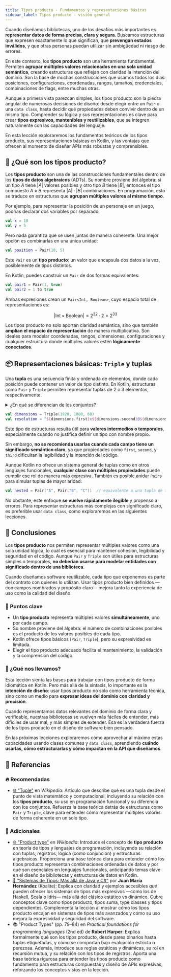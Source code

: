 ```yaml
---
title: Tipos producto - Fundamentos y representaciones básicas
sidebar_label: Tipos producto - visión general
---
```


<ReadingTime />

Cuando diseñamos bibliotecas, uno de los desafíos más importantes es **representar datos de forma precisa, clara y segura**. Buscamos estructuras que expresen exactamente lo que significan, que **prevengan estados inválidos**, y que otras personas puedan utilizar sin ambigüedad ni riesgo de errores.

En este contexto, los **tipos producto** son una herramienta fundamental. Permiten **agrupar múltiples valores relacionados en una sola unidad semántica**, creando estructuras que reflejan con claridad la intención del dominio. Son la base de muchas construcciones que usamos todos los días: posiciones, configuraciones, coordenadas, rangos, tamaños, credenciales, combinaciones de flags, entre muchas otras.

Aunque a primera vista parezcan simples, los tipos producto son la piedra angular de numerosas decisiones de diseño: desde elegir entre un `Pair` o una `data class`, hasta decidir qué propiedades deben convivir dentro de un mismo tipo. Comprender su lógica y sus representaciones es clave para crear **tipos expresivos, mantenibles y reutilizables**, que se integren naturalmente con las capacidades del lenguaje.

En esta lección exploraremos los fundamentos teóricos de los tipos producto, sus representaciones básicas en Kotlin, y las ventajas que ofrecen al momento de diseñar APIs más robustas y comprensibles.

## 🧱 ¿Qué son los tipos producto?

Los **tipos producto** son una de las construcciones fundamentales dentro de los **tipos de datos algebraicos** (ADTs). Su nombre proviene del álgebra: si un tipo $A$ tiene $|A|$ valores posibles y otro tipo $B$ tiene $|B|$, entonces el tipo compuesto $A \times B$ representa $|A| \cdot |B|$ combinaciones. En programación, esto se traduce en estructuras que **agrupan múltiples valores al mismo tiempo**.

Por ejemplo, para representar la posición de un personaje en un juego, podrías declarar dos variables por separado:

```kotlin showLineNumbers title="Posición separada"
val x = 10
val y = 5
```

Pero nada garantiza que se usen juntas de manera coherente. Una mejor opción es combinarlas en una única unidad:

```kotlin showLineNumbers title="Posición combinada"
val position = Pair(10, 5)
```

Este `Pair` es un **tipo producto**: un valor que encapsula dos datos a la vez, posiblemente de tipos distintos.

En Kotlin, puedes construir un `Pair` de dos formas equivalentes:

```kotlin showLineNumbers title="Construcción de un Pair"
val pair1 = Pair(1, true)
val pair2 = 1 to true
```

Ambas expresiones crean un `Pair<Int, Boolean>`, cuyo espacio total de representaciones es:

$$
|\text{Int} \times \text{Boolean}| = 2^{32} \cdot 2 = 2^{33}
$$

Los tipos producto no solo aportan claridad semántica, sino que también **amplían el espacio de representación** de manera multiplicativa. Son ideales para modelar coordenadas, rangos, dimensiones, configuraciones y cualquier estructura donde múltiples valores estén **lógicamente conectados**.

## 📦 Representaciones básicas: `Triple` y tuplas

Una **tupla** es una secuencia finita y ordenada de elementos, donde cada posición puede contener un valor de tipo distinto. En Kotlin, estructuras como `Pair` y `Triple` permiten representar tuplas de 2 o 3 elementos, respectivamente.

<details>
  <summary>¿En qué se diferencian de los conjuntos?</summary>

  A diferencia de los conjuntos, las tuplas tienen tres propiedades fundamentales:

  1. **Pueden contener elementos repetidos:**  
     La tupla $(1,\, 2,\, 2,\, 3)$ es diferente de $(1,\, 2,\, 3)$, mientras que los conjuntos $\{1,\, 2,\, 2,\, 3\}$ y $\{1,\, 2,\, 3\}$ se consideran equivalentes.
  2. **El orden importa:**  
     La tupla $(1,\, 2,\, 3)$ no es igual a $(3,\, 2,\, 1)$, pero los conjuntos $\{1,\, 2,\, 3\}$ y $\{3,\, 2,\, 1\}$ sí lo son.
  3. **Tienen longitud fija:**  
     Una tupla siempre contiene un número definido de elementos, mientras que los conjuntos pueden crecer indefinidamente.
</details>

```kotlin showLineNumbers title="Ejemplo de Triple"
val dimensions = Triple(1920, 1080, 60)
val resolution = "${dimensions.first}x${dimensions.second}@${dimensions.third}Hz"
```

Este tipo de estructuras resulta útil para **valores intermedios o temporales**, especialmente cuando no justifica definir un tipo con nombre propio.

Sin embargo, **no se recomienda usarlas cuando cada campo tiene un significado semántico claro**, ya que propiedades como `first`, `second`, y `third` dificultan la legibilidad y la intención del código.

Aunque Kotlin no ofrece un sistema general de tuplas como en otros lenguajes funcionales, **cualquier clase con múltiples propiedades** puede cumplir ese rol de manera más expresiva. También es posible anidar `Pair`s para simular tuplas de mayor aridad:

```kotlin showLineNumbers title="Anidación de Pair"
val nested = Pair("A", Pair("B", "C"))  // equivalente a una tupla de tres elementos
```

No obstante, este enfoque **se vuelve rápidamente ilegible** y propenso a errores. Para representar estructuras más complejas con significado claro, es preferible usar `data class`, como exploraremos en las siguientes lecciones.

## 🎯 Conclusiones

Los **tipos producto** nos permiten representar múltiples valores como una sola unidad lógica, lo cual es esencial para mantener cohesión, legibilidad y seguridad en el código. Aunque `Pair` y `Triple` son útiles para estructuras simples o temporales, **no deberían usarse para modelar entidades con significado dentro de una biblioteca**.

Cuando diseñamos software reutilizable, cada tipo que exponemos es parte del contrato con quienes lo utilizan. Usar tipos producto bien definidos —con campos nombrados y propósito claro— mejora tanto la experiencia de uso como la calidad del diseño.

### 🔑 Puntos clave

- Un **tipo producto** representa múltiples valores **simultáneamente**, uno por cada campo.
- Su nombre proviene del álgebra: el número de combinaciones posibles es el producto de los valores posibles de cada tipo.
- Kotlin ofrece tipos básicos (`Pair`, `Triple`), pero su expresividad es limitada.
- Elegir el tipo producto adecuado facilita el mantenimiento, la validación y la comprensión del código.

### 🧰 ¿Qué nos llevamos?

Esta lección sienta las bases para trabajar con tipos producto de forma idiomática en Kotlin. Pero más allá de la sintaxis, lo importante es la **intención de diseño**: usar tipos producto no solo como herramienta técnica, sino como un medio para **expresar ideas del dominio con claridad y precisión**.

Cuando representamos datos relevantes del dominio de forma clara y verificable, nuestras bibliotecas se vuelven más fáciles de entender, más difíciles de usar mal, y más simples de extender. Esa es la verdadera fuerza de los tipos producto en el diseño de software bien pensado.

En las próximas lecciones exploraremos cómo aprovechar al máximo estas capacidades usando clases comunes y `data class`, aprendiendo **cuándo usarlas, cómo estructurarlas y cómo impactan en la API que diseñamos**.

## 📖 Referencias

### 🔥 Recomendadas

- [🌐 "Tuple"](https://en.wikipedia.org/w/index.php?title=Tuple&oldid=1281619645) en *Wikipedia*: Artículo que describe qué es una tupla desde el punto de vista matemático y computacional, incluyendo su relación con los **tipos producto**, su uso en programación funcional y su diferencia con los conjuntos. Refuerza la base teórica detrás de estructuras como `Pair` y `Triple`, clave para entender cómo representar múltiples valores de forma coherente en un solo tipo.

### 🔹 Adicionales

- [🌐 "Product type"](https://en.wikipedia.org/wiki/Product_type#:~:text=If%20there%20are%20only%20two,the%20instance%20picked%20from%20A) en *Wikipedia*: Introduce el concepto de **tipo producto** en teoría de tipos y lenguajes de programación, incluyendo su relación con tuplas, registros, lógica (como conjunción) y estructuras algebraicas. Proporciona una base teórica clara para entender cómo los tipos producto representan combinaciones ordenadas de datos y por qué son esenciales en lenguajes funcionales, anticipando temas clave en el diseño de bibliotecas y estructuras de datos en Kotlin.
- [📰 "Sistemas de Tipos: Más allá de Java y C#"](https://blog.koalite.com/2015/09/sistemas-de-tipos-mas-alla-de-java-y-c/) por **Juan María Hernández** (Koalite): Explica con claridad y ejemplos accesibles _qué_ pueden ofrecer los sistemas de tipos más expresivos —como los de Haskell, Scala o Idris— más allá del clásico estático vs dinámico. Cubre conceptos clave como tipos producto, tipos suma, type classes y tipos dependientes. Complementa la lección al mostrar cómo los tipos producto encajan en sistemas de tipos más avanzados y cómo su uso mejora la expresividad y seguridad del software.
- 📚 "Product Types" (pp. 79–84) en *Practical foundations for programming languages* (2nd ed) de **Robert Harper**: Explica formalmente qué son los tipos producto, desde pares binarios hasta tuplas etiquetadas, y cómo se comportan bajo evaluación estricta o perezosa. Además, introduce sus reglas estáticas y dinámicas, su rol en recursión mutua, y su relación con los tipos de registros. Aporta una base teórica rigurosa para entender los tipos producto como fundamento para estructuras compuestas y diseño de APIs expresivas, reforzando los conceptos vistos en la lección.
